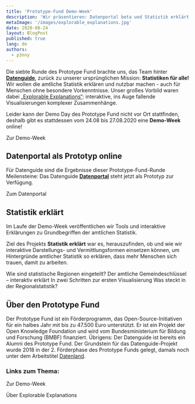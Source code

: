 ```yaml
---
title: 'Prototype-Fund Demo-Week'
description: 'Wir präsentieren: Datenportal beta und Statistik erklärt'
metaImage: '/images/explorable_explanations.jpg'
date: 2020-08-24
layout: BlogPost
published: true
lang: de
authors:
  - p3nny
---
```



Die siebte Runde des Prototype Fund brachte uns, das Team hinter **[Datenguide](https://datengui.de)**, zurück zu unserer ursprünglichen Mission: **Statistiken für alle!** Wir wollen die amtliche Statistik erklären und nutzbar machen - auch für Menschen ohne besondere Vorkenntnisse. Unser großes Vorbild waren dabei [„Explorable Explanations“](https://explorabl.es/): interaktive, ins Auge fallende Visualisierungen komplexer Zusammenhänge.

Leider kann der Demo Day des Prototype Fund nicht vor Ort stattfinden, deshalb gibt es stattdessen vom 24.08 bis 27.08.2020 eine **Demo-Week** online!

<ArrowLink href="https://prototypefund.de/demo-day/">Zur Demo-Week</ArrowLink>

## Datenportal als Prototyp online

Für Datenguide sind die Ergebnisse dieser Prototype-Fund-Runde Meilensteine: Das Datenguide **[Datenportal](/statistiken)** steht jetzt als Prototyp zur Verfügung.

<ArrowLink href="/statistiken">Zum Datenportal</ArrowLink>

## Statistik erklärt

Im Laufe der Demo-Week veröffentlichen wir Tools und interaktive Erklärungen zu Grundbegriffen der amtlichen Statistik.

Ziel des Projekts **Statistik erklärt** war es, herauszufinden, ob und wie wir interaktive Darstellungs- und Vermittlungsformen einsetzen können, um Hintergründe amtlicher Statistik so erklären, dass mehr Menschen sich trauen, damit zu arbeiten.

<ArrowLink href="/statistik-erklaert/nuts">
  Wie sind statistische Regionen eingeteilt?
</ArrowLink>
<ArrowLink href="/statistik-erklaert/ags">
  Der amtliche Gemeindeschlüssel – interaktiv erklärt
</ArrowLink>
<ArrowLink href="/statistik-erklaert/tables">
  In zwei Schritten zur ersten Visualisierung
</ArrowLink>
<ArrowLink href="/statistik-erklaert/dimensions">
  Was steckt in der Regionalstatistik?
</ArrowLink>

## Über den Prototype Fund

Der Prototype Fund ist ein Förderprogramm, das Open-Source-Initiativen für ein halbes Jahr mit bis zu 47.500 Euro unterstützt. Er ist ein Projekt der Open Knowledge Foundation und wird vom Bundesministerium für Bildung und Forschung (BMBF) finanziert. Übrigens: Der Datenguide ist bereits ein Alumni des Prototype Fund. Der Grundstein für das Datenguide-Projekt wurde 2018 in der 2. Förderphase des Prototype Funds gelegt, damals noch unter dem Arbeitstitel [Datenland](https://prototypefund.de/project/datenland/).

### Links zum Thema:

<ArrowLink href="https://prototypefund.de/demo-day/">Zur Demo-Week</ArrowLink>

<ArrowLink href="https://explorabl.es/">Über Explorable Explanations</ArrowLink>
